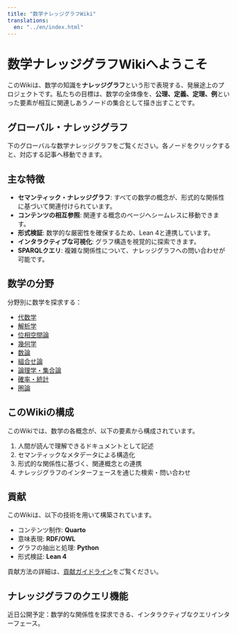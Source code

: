 ```yaml
---
title: "数学ナレッジグラフWiki"
translations:
  en: "../en/index.html"
---
```


# 数学ナレッジグラフWikiへようこそ

このWikiは、数学の知識を**ナレッジグラフ**という形で表現する、発展途上のプロジェクトです。私たちの目標は、数学の全体像を、**公理、定義、定理、例**といった要素が相互に関連しあうノードの集合として描き出すことです。

## グローバル・ナレッジグラフ

下のグローバルな数学ナレッジグラフをご覧ください。各ノードをクリックすると、対応する記事へ移動できます。

::: {.graph-viz data-id="global-graph" data-width="100%" data-height="600"}
:::

## 主な特徴

- **セマンティック・ナレッジグラフ**: すべての数学の概念が、形式的な関係性に基づいて関連付けられています。
- **コンテンツの相互参照**: 関連する概念のページへシームレスに移動できます。
- **形式検証**: 数学的な厳密性を確保するため、Lean 4と連携しています。
- **インタラクティブな可視化**: グラフ構造を視覚的に探索できます。
- **SPARQLクエリ**: 複雑な関係性について、ナレッジグラフへの問い合わせが可能です。

## 数学の分野

分野別に数学を探求する：

- [代数学](content/ja/algebra/index.qmd)
- [解析学](content/ja/analysis/index.qmd)
- [位相空間論](content/ja/topology/index.qmd)
- [幾何学](content/ja/geometry/index.qmd)
- [数論](content/ja/number-theory/index.qmd)
- [組合せ論](content/ja/combinatorics/index.qmd)
- [論理学・集合論](content/ja/logic-set-theory/index.qmd)
- [確率・統計](content/ja/probability-statistics/index.qmd)
- [圏論](content/ja/category-theory/index.qmd)

## このWikiの構成

このWikiでは、数学の各概念が、以下の要素から構成されています。

1. 人間が読んで理解できるドキュメントとして記述
2. セマンティックなメタデータによる構造化
3. 形式的な関係性に基づく、関連概念との連携
4. ナレッジグラフのインターフェースを通じた検索・問い合わせ

## 貢献

このWikiは、以下の技術を用いて構築されています。

- コンテンツ制作: **Quarto**
- 意味表現: **RDF/OWL**
- グラフの抽出と処理: **Python**
- 形式検証: **Lean 4**

貢献方法の詳細は、[貢献ガイドライン](nav/ja/contributing.qmd)をご覧ください。

## ナレッジグラフのクエリ機能

近日公開予定：数学的な関係性を探求できる、インタラクティブなクエリインターフェース。
